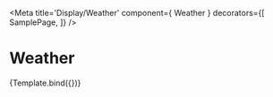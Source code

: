 


<Meta title='Display/Weather' component={ Weather }
  decorators={[ SamplePage, ]} />

# Weather

<Canvas>
  <Story
    name='Example'
    args={{}}>
    {Template.bind({})}
   </Story>
</Canvas>